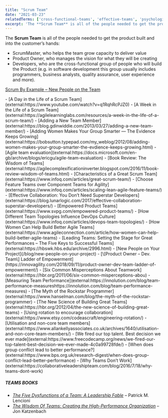 ```yaml
---
title: "Scrum Team"
date: "2021-03-23"
relatedTerms: ['cross-functional-teams', 'effective-teams', 'psychological-safety', 'special-teams', 'stable-teams', 'team-size']
excerpt: 'The **Scrum Team** is all of the people needed to get the product built and into the'
---
```


The **Scrum Team** is all of the people needed to get the product built and into the customer’s hands:

- ScrumMaster, who helps the team grow capacity to deliver value
- Product Owner, who manages the vision for what they will be creating
- Developers, who are the cross-functional group of people who will build the Product (e.g. in software development this group usually includes programmers, business analysts, quality assurance, user experience and more).

[Scrum By Example – New People on the Team](/blog/scrummaster-tales-new-people-on-the-team)

<HighlightBox heading="Resource Links" variant="resourceLinks">
- [A Day in the Life of a Scrum Team](external:https://www.youtube.com/watch?v=q1RqhRcPJZ0)
- [A Week in the Life of a Scrum Team](external:https://agilelearninglabs.com/resources/a-week-in-the-life-of-a-scrum-team/)
- [Adding a New Team Member](external:https://blog.gdinwiddie.com/2013/03/27/adding-a-new-team-member/)
- [Adding Women Makes Your Group Smarter — The Evidence Keeps Growing](external:https://bobsutton.typepad.com/my_weblog/2012/08/adding-women-makes-your-group-smarter-the-evdience-keeps-growing.html)
- [Agile team evaluation](external:https://docs.microsoft.com/en-gb/archive/blogs/ericgu/agile-team-evaluation)
- [Book Review: The Wisdom of Teams](external:https://agilecomplexificationinverter.blogspot.com/2016/11/book-review-wisdom-of-teams.html)
- [Characteristics of a Great Scrum Team](external:https://www.infoq.com/articles/great-scrum-team/)
- [Choose Feature Teams over Component Teams for Agility](external:https://www.infoq.com/articles/scaling-lean-agile-feature-teams/)
- [Effective Collaboration: You Don’t Need Superstar Developers](external:https://blog.lunarlogic.com/2017/effective-collaboration-superstar-developers/)
- [Empowered Product Teams](external:https://www.svpg.com/empowered-product-teams/)
- [How Different Team Topologies Influence DevOps Culture](external:https://www.infoq.com/articles/devops-team-topologies/)
- [How Women Can Help Build Better Agile Teams](external:https://www.agileconnection.com/article/how-women-can-help-build-better-agile-teams)
- [Leading Teams: Setting the Stage for Great Performances – The Five Keys to Successful Teams](external:https://hbswk.hbs.edu/archive/2996.html)
- [New People on Your Project](/blog/new-people-on-your-project)
- [\[Product Owner – Dev. Team\] Ladder of Empowerment](https://innovagility.com/2018/09/11/product-owner-dev-team-ladder-of-empowerment/)
- [Six Common Misperceptions About Teamwork](external:https://hbr.org/2011/06/six-common-misperceptions-abou)
- [Measuring Team Performance](external:https://innolution.com/blog/team-performance-measureshttps://innolution.com/blog/team-performance-measures)
- [The Myth of the Rockstar Programmer](external:https://www.hanselman.com/blog/the-myth-of-the-rockstar-programmer)
- [The New Science of Building Great Teams](external:https://hbr.org/2012/04/the-new-science-of-building-great-teams)
- [Using rotation to encourage collaboration](external:https://www.etsy.com/codeascraft/engineering-rotation/)
- [Utilisation and non-core team members](external:https://www.allankellyassociates.co.uk/archives/1640/utilisation-and-non-core-team-members/)
- [We fired our top talent. Best decision we ever made](external:https://www.freecodecamp.org/news/we-fired-our-top-talent-best-decision-we-ever-made-4c0a99728fde/)
- [When does group conflict lead to better performance?](external:https://www.bps.org.uk/research-digest/when-does-group-conflict-lead-better-performance)
- [Why Teams Don’t Work](external:https://collaborativeleadershipteam.com/blog/2016/7/18/why-teams-dont-work)

##### TEAMS BOOKS

- [_The Five Dysfunctions of a Team: A Leadership Fable_](external:https://www.amazon.ca/Five-Dysfunctions-Team-Enhanced-Leadership-ebook/dp/B006960LQW/&tag=notesfromatoo-20/&tag=notesfromatoo-20) – Patrick M. Lencioni
- _[The Wisdom Of Teams: Creating the High-Performance Organization](external:https://www.amazon.ca/The-Wisdom-Teams-High-Performance-Organization/dp/0060522003/&tag=notesfromatoo-20/&tag=notesfromatoo-20)_ – Jon Katzenbach
</HighlightBox>
